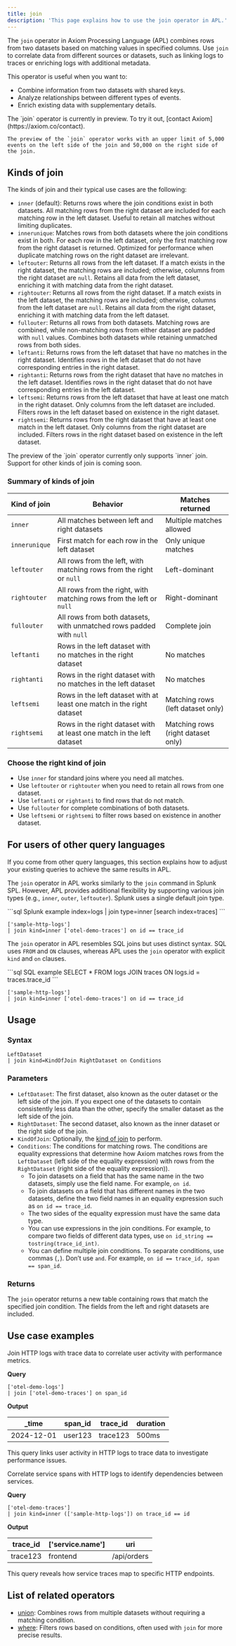 ```yaml
---
title: join
description: 'This page explains how to use the join operator in APL.'
---
```


The `join` operator in Axiom Processing Language (APL) combines rows from two datasets based on matching values in specified columns. Use `join` to correlate data from different sources or datasets, such as linking logs to traces or enriching logs with additional metadata.

This operator is useful when you want to:

- Combine information from two datasets with shared keys.
- Analyze relationships between different types of events.
- Enrich existing data with supplementary details.

<Note>
    The `join` operator is currently in preview. To try it out, [contact Axiom](https://axiom.co/contact).

    The preview of the `join` operator works with an upper limit of 5,000 events on the left side of the join and 50,000 on the right side of the join.
</Note>

## Kinds of join

The kinds of join and their typical use cases are the following:

- `inner` (default): Returns rows where the join conditions exist in both datasets. All matching rows from the right dataset are included for each matching row in the left dataset. Useful to retain all matches without limiting duplicates.
- `innerunique`:  Matches rows from both datasets where the join conditions exist in both. For each row in the left dataset, only the first matching row from the right dataset is returned. Optimized for performance when duplicate matching rows on the right dataset are irrelevant.
- `leftouter`:  Returns all rows from the left dataset. If a match exists in the right dataset, the matching rows are included; otherwise, columns from the right dataset are `null`. Retains all data from the left dataset, enriching it with matching data from the right dataset.
- `rightouter`: Returns all rows from the right dataset. If a match exists in the left dataset, the matching rows are included; otherwise, columns from the left dataset are `null`. Retains all data from the right dataset, enriching it with matching data from the left dataset.
- `fullouter`: Returns all rows from both datasets. Matching rows are combined, while non-matching rows from either dataset are padded with `null` values. Combines both datasets while retaining unmatched rows from both sides.
- `leftanti`: Returns rows from the left dataset that have no matches in the right dataset. Identifies rows in the left dataset that do not have corresponding entries in the right dataset.
- `rightanti`: Returns rows from the right dataset that have no matches in the left dataset. Identifies rows in the right dataset that do not have corresponding entries in the left dataset.
- `leftsemi`: Returns rows from the left dataset that have at least one match in the right dataset. Only columns from the left dataset are included. Filters rows in the left dataset based on existence in the right dataset.
- `rightsemi`: Returns rows from the right dataset that have at least one match in the left dataset. Only columns from the right dataset are included. Filters rows in the right dataset based on existence in the left dataset.

<Note>
    The preview of the `join` operator currently only supports `inner` join. Support for other kinds of join is coming soon.
</Note>

### Summary of kinds of join

| Kind of join      | Behavior                                                          | Matches returned           |
|--------------------|-----------------------------------------------------------------------|--------------------------------|
| `inner`            | All matches between left and right datasets                            | Multiple matches allowed       |
| `innerunique`      | First match for each row in the left dataset                            | Only unique matches            |
| `leftouter`        | All rows from the left, with matching rows from the right or `null`  | Left-dominant                  |
| `rightouter`       | All rows from the right, with matching rows from the left or `null`  | Right-dominant                 |
| `fullouter`        | All rows from both datasets, with unmatched rows padded with `null`    | Complete join                  |
| `leftanti`         | Rows in the left dataset with no matches in the right dataset            | No matches                     |
| `rightanti`        | Rows in the right dataset with no matches in the left dataset            | No matches                     |
| `leftsemi`         | Rows in the left dataset with at least one match in the right dataset    | Matching rows (left dataset only)|
| `rightsemi`        | Rows in the right dataset with at least one match in the left dataset    | Matching rows (right dataset only)|

### Choose the right kind of join

- Use `inner` for standard joins where you need all matches.
- Use `leftouter` or `rightouter` when you need to retain all rows from one dataset.
- Use `leftanti` or `rightanti` to find rows that do not match.
- Use `fullouter` for complete combinations of both datasets.
- Use `leftsemi` or `rightsemi` to filter rows based on existence in another dataset.

## For users of other query languages

If you come from other query languages, this section explains how to adjust your existing queries to achieve the same results in APL.

<AccordionGroup>
<Accordion title="Splunk SPL users">

The `join` operator in APL works similarly to the `join` command in Splunk SPL. However, APL provides additional flexibility by supporting various join types (e.g., `inner`, `outer`, `leftouter`). Splunk uses a single default join type.

<CodeGroup>
```sql Splunk example
index=logs | join type=inner [search index=traces]
```

```kusto APL equivalent
['sample-http-logs']
| join kind=inner ['otel-demo-traces'] on id == trace_id
```
</CodeGroup>

</Accordion>
<Accordion title="ANSI SQL users">

The `join` operator in APL resembles SQL joins but uses distinct syntax. SQL uses `FROM` and `ON` clauses, whereas APL uses the `join` operator with explicit `kind` and `on` clauses.

<CodeGroup>
```sql SQL example
SELECT *
FROM logs
JOIN traces
ON logs.id = traces.trace_id
```

```kusto APL equivalent
['sample-http-logs']
| join kind=inner ['otel-demo-traces'] on id == trace_id
```
</CodeGroup>

</Accordion>
</AccordionGroup>

## Usage

### Syntax

```kusto
LeftDataset
| join kind=KindOfJoin RightDataset on Conditions
```

### Parameters

- `LeftDataset`: The first dataset, also known as the outer dataset or the left side of the join. If you expect one of the datasets to contain consistently less data than the other, specify the smaller dataset as the left side of the join.
- `RightDataset`: The second dataset, also known as the inner dataset or the right side of the join.
- `KindOfJoin`: Optionally, the [kind of join](#kinds-of-join) to perform.
- `Conditions`: The conditions for matching rows. The conditions are equality expressions that determine how Axiom matches rows from the `LeftDataset` (left side of the equality expression) with rows from the `RightDataset` (right side of the equality expression)).
    - To join datasets on a field that has the same name in the two datasets, simply use the field name. For example, `on id`.
    - To join datasets on a field that has different names in the two datasets, define the two field names in an equality expression such as `on id == trace_id`.
    - The two sides of the equality expression must have the same data type.
    - You can use expressions in the join conditions. For example, to compare two fields of different data types, use `on id_string == tostring(trace_id_int)`.
    - You can define multiple join conditions. To separate conditions, use commas (`,`). Don’t use `and`. For example, `on id == trace_id, span == span_id`.

### Returns

The `join` operator returns a new table containing rows that match the specified join condition. The fields from the left and right datasets are included.

## Use case examples

<Tabs>
<Tab title="Log analysis">

Join HTTP logs with trace data to correlate user activity with performance metrics.

**Query**

```kusto
['otel-demo-logs']
| join ['otel-demo-traces'] on span_id
```

**Output**

| _time | span_id  | trace_id | duration |
|-------------|-----------|----------------|-----------------|
| 2024-12-01  | user123   | trace123       | 500ms           |

This query links user activity in HTTP logs to trace data to investigate performance issues.

</Tab>
<Tab title="OpenTelemetry traces">

Correlate service spans with HTTP logs to identify dependencies between services.

**Query**

```kusto
['otel-demo-traces']
| join kind=inner (['sample-http-logs']) on trace_id == id
```

**Output**

| trace_id | ['service.name'] | uri    |
|----------------|--------------------|--------------|
| trace123       | frontend           | /api/orders  |

This query reveals how service traces map to specific HTTP endpoints.

</Tab>
</Tabs>

## List of related operators

- [union](/apl/tabular-operators/union-operator): Combines rows from multiple datasets without requiring a matching condition.
- [where](/apl/tabular-operators/where-operator): Filters rows based on conditions, often used with `join` for more precise results.